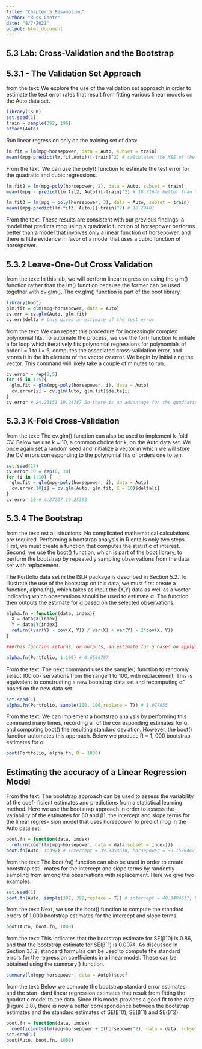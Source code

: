 ```yaml
---
title: "Chapter_5_Resampling"
author: "Russ Conte"
date: "8/7/2021"
output: html_document
---
```


## 5.3 Lab: Cross-Validation and the Bootstrap

## 5.3.1 - The Validation Set Approach

from the text:
We explore the use of the validation set approach in order to estimate the test error rates that result from fitting various linear models on the Auto data set.

```r
library(ISLR)
set.seed(1)
train = sample(392, 196)
attach(Auto)
```

Run linear regression only on the training set of data:

```r
lm.fit = lm(mpg~horsepower, data = Auto, subset = train)
mean((mpg-predict(lm.fit,Auto))[-train]^2) # calculates the MSE of the observations = 23.26601
```

From the text:
We can use the poly() function to estimate the test error for the quadratic and cubic regressions.

```r
lm.fit2 = lm(mpg~poly(horsepower, 2), data = Auto, subset = train)
mean((mpg - predict(lm.fit2, Auto))[-train]^2) # 18.71646 better than the linear model

lm.fit3 = lm(mpg ~ poly(horsepower, 3), data = Auto, subset = train)
mean((mpg-predict(lm.fit3, Auto))[-train]^2) # 18.79401

```

From the text:
These results are consistent with our previous findings: a model that predicts mpg using a quadratic function of horsepower performs better than a model that involves only a linear function of horsepower, and there is little evidence in favor of a model that uses a cubic function of horsepower.

## 5.3.2 Leave-One-Out Cross Validation

from the text:
In this lab, we will perform linear regression using the glm() function rather than the lm() function because the former can be used together with cv.glm(). The cv.glm() function is part of the boot library.

```r
library(boot)
glm.fit = glm(mpg~horsepower, data = Auto)
cv.err = cv.glm(Auto, glm.fit)
cv.err$delta # this gives an estimate of the test error

```

from the text:
We can repeat this procedure for increasingly complex polynomial fits. To automate the process, we use the for() function to initiate a for loop which iteratively fits polynomial regressions for polynomials of order i = 1 to i = 5, computes the associated cross-validation error, and stores it in the ith element of the vector cv.error. We begin by initializing the vector. This command will likely take a couple of minutes to run.

```r

cv.error = rep(0,5)
for (i in 1:5){
  glm.fit = glm(mpg~poly(horsepower, i), data = Auto)
  cv.error[i] = cv.glm(Auto, glm.fit)$delta[i]
}
cv.error # 24.23151 19.24787 So there is an advantage for the quadratic, but not any higher power


```

## 5.3.3 K-Fold Cross-Validation

from the text:
The cv.glm() function can also be used to implement k-fold CV. Below we use k = 10, a common choice for k, on the Auto data set. We once again set a random seed and initialize a vector in which we will store the CV errors corresponding to the polynomial fits of orders one to ten.

```r

set.seed(17)
cv.error.10 = rep(0, 10)
for (i in 1:10) {
  glm.fit = glm(mpg~poly(horsepower, i), data = Auto)
  cv.error.10[i] = cv.glm(Auto, glm.fit, K = 10)$delta[i]
}
cv.error.10 # 4.27207 19.25393

```

## 5.3.4 The Bootstrap

from the text:
ost all situations. No complicated mathematical calculations are required. Performing a bootstrap analysis in R entails only two steps. First, we must create a function that computes the statistic of interest. Second, we use the boot() function, which is part of the boot library, to perform the bootstrap by repeatedly sampling observations from the data set with replacement.

The Portfolio data set in the ISLR package is described in Section 5.2. To illustrate the use of the bootstrap on this data, we must first create a function, alpha.fn(), which takes as input the (X,Y) data as well as a vector indicating which observations should be used to estimate α. The function then outputs the estimate for α based on the selected observations.

```r
alpha.fn = function(data, index){
  X = data$X[index]
  Y = data$Y[index]
  return((var(Y) - cov(X, Y)) / var(X) + var(Y) - 2*cov(X, Y))
}

###This function returns, or outputs, an estimate for α based on applying (5.7) to the observations indexed by the argument index. For instance, the following command tells R to estimate α using all 100 observations.

alpha.fn(Portfolio, 1:100) # 0.6596797
```

From the text:
The next command uses the sample() function to randomly select 100 ob- servations from the range 1 to 100, with replacement. This is equivalent to constructing a new bootstrap data set and recomputing αˆ based on the new data set.


```r
set.seed(1)
alpha.fn(Portfolio, sample(100, 100,replace = T)) # 1.077955

```

From the text:
We can implement a bootstrap analysis by performing this command many times, recording all of the corresponding estimates for α, and computing boot() the resulting standard deviation. However, the boot() function automates this approach. Below we produce R = 1, 000 bootstrap estimates for α.

```r
boot(Portfolio, alpha.fn, R = 1000)

```

## Estimating the accuracy of a Linear Regression Model

From the text:
The bootstrap approach can be used to assess the variability of the coef- ficient estimates and predictions from a statistical learning method. Here we use the bootstrap approach in order to assess the variability of the estimates for β0 and β1, the intercept and slope terms for the linear regres- sion model that uses horsepower to predict mpg in the Auto data set.

```r

boot.fn = function(data, index)
  return(coef(lm(mpg~horsepower, data = data,subset = index)))
boot.fn(Auto, 1:392) # Intercept = 39.9358610, horsepower = -0.1578447

```

from the text:
The boot.fn() function can also be used in order to create bootstrap esti- mates for the intercept and slope terms by randomly sampling from among the observations with replacement. Here we give two examples.

```r

set.seed(1)
boot.fn(Auto, sample(392, 392,replace = T)) # intercept = 40.3404517, horsepower = -0.1634868

```

from the text:
Next, we use the boot() function to compute the standard errors of 1,000 bootstrap estimates for the intercept and slope terms.

```r
boot(Auto, boot.fn, 1000)

```


from the text:
This indicates that the bootstrap estimate for SE(βˆ0) is 0.86, and that the bootstrap estimate for SE(βˆ1) is 0.0074. As discussed in Section 3.1.2,
standard formulas can be used to compute the standard errors for the regression coefficients in a linear model. These can be obtained using the summary() function.

```r
summary(lm(mpg~horsepower, data = Auto))$coef

```

from the text:
Below we compute the bootstrap standard error estimates and the stan- dard linear regression estimates that result from fitting the quadratic model to the data. Since this model provides a good fit to the data (Figure 3.8), there is now a better correspondence between the bootstrap estimates and the standard estimates of SE(βˆ0), SE(βˆ1) and SE(βˆ2).

```r
boot.fn = function(data, index)
  coefficients(lm(mpg~horsepower + I(horsepower^2), data = data, subset = index))
set.seed(1)
boot(Auto, boot.fn, 1000)

```

